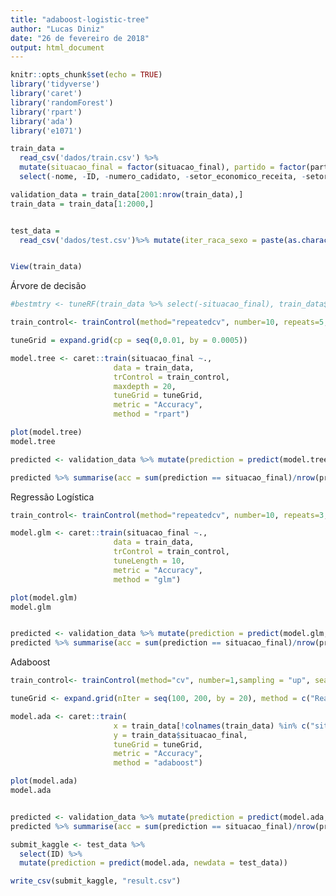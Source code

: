 ```yaml
---
title: "adaboost-logistic-tree"
author: "Lucas Diniz"
date: "26 de fevereiro de 2018"
output: html_document
---
```


```r
knitr::opts_chunk$set(echo = TRUE)
library('tidyverse')
library('caret')
library('randomForest')
library('rpart')
library('ada')
library('e1071')

train_data = 
  read_csv('dados/train.csv') %>%
  mutate(situacao_final = factor(situacao_final), partido = factor(partido), UF = factor(UF), sexo = factor(sexo), grau = factor(grau), estado_civil = factor(estado_civil), descricao_cor_raca = factor(descricao_cor_raca)) %>%
  select(-nome, -ID, -numero_cadidato, -setor_economico_receita, -setor_economico_despesa, -descricao_ocupacao) %>% mutate(iter_raca_sexo = paste(as.character(descricao_cor_raca), as.character(sexo))) %>% mutate(iter_raca_sexo = as.factor(iter_raca_sexo))

validation_data = train_data[2001:nrow(train_data),]
train_data = train_data[1:2000,]


test_data = 
  read_csv('dados/test.csv')%>% mutate(iter_raca_sexo = paste(as.character(descricao_cor_raca), as.character(sexo))) %>% mutate(iter_raca_sexo = as.factor(iter_raca_sexo))


View(train_data)
```


Árvore de decisão

```r

#bestmtry <- tuneRF(train_data %>% select(-situacao_final), train_data$situacao_final, stepFactor=1.5, improve=1e-5, ntree=1500)

train_control<- trainControl(method="repeatedcv", number=10, repeats=5, sampling = "down", search = "random")

tuneGrid = expand.grid(cp = seq(0,0.01, by = 0.0005))

model.tree <- caret::train(situacao_final ~., 
                       data = train_data,
                       trControl = train_control, 
                       maxdepth = 20,
                       tuneGrid = tuneGrid,
                       metric = "Accuracy",
                       method = "rpart")

plot(model.tree)
model.tree

predicted <- validation_data %>% mutate(prediction = predict(model.tree, validation_data))

predicted %>% summarise(acc = sum(prediction == situacao_final)/nrow(predicted))


```


Regressão Logística

```r


train_control<- trainControl(method="repeatedcv", number=10, repeats=3, sampling = "up", search = "random")

model.glm <- caret::train(situacao_final ~., 
                       data = train_data, 
                       trControl = train_control, 
                       tuneLength = 10,
                       metric = "Accuracy",
                       method = "glm")

plot(model.glm)
model.glm


predicted <- validation_data %>% mutate(prediction = predict(model.glm, validation_data))
predicted %>% summarise(acc = sum(prediction == situacao_final)/nrow(predicted))

```

Adaboost


```r
train_control<- trainControl(method="cv", number=1,sampling = "up", search = "random")

tuneGrid <- expand.grid(nIter = seq(100, 200, by = 20), method = c("Real adaboost", "Adaboost.M1"))

model.ada <- caret::train(
                       x = train_data[!colnames(train_data) %in% c("situacao_final")], 
                       y = train_data$situacao_final,
                       tuneGrid = tuneGrid,
                       metric = "Accuracy",
                       method = "adaboost")

plot(model.ada)
model.ada


predicted <- validation_data %>% mutate(prediction = predict(model.ada, validation_data))
predicted %>% summarise(acc = sum(prediction == situacao_final)/nrow(predicted))
```


```r
submit_kaggle <- test_data %>% 
  select(ID) %>% 
  mutate(prediction = predict(model.ada, newdata = test_data))

write_csv(submit_kaggle, "result.csv")


```





